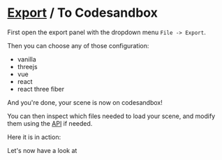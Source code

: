 # [Export](/export) / To Codesandbox

First open the export panel with the dropdown menu `File -> Export`.

Then you can choose any of those configuration:

-   vanilla
-   threejs
-   vue
-   react
-   react three fiber

And you're done, your scene is now on codesandbox!

You can then inspect which files needed to load your scene, and modify them using the [API](/docs/api) if needed.

Here it is in action:

<DocVideo src="docs/first_scene/example2_export" alt="Export a scene" />

Let's now have a look at <DocRouterLink bang href="/docs/export/local!" innerText="How to Export your scene locally &rarr;"></DocRouterLink>
